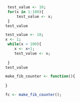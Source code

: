 ```r
 test_value <- 10;
 for(x in 1:100){
     test_value <- x;
 }
test_value
```
```r
test_value <- 10;
x <- 1;
 while(x < 100){
    x <- x+1;
    test_value <- x;
	   
 }
test_value
```
```r
make_fib_counter <- function(){
  
}

fc <- make_fib_counter();
```

